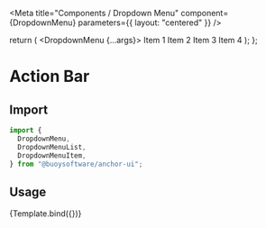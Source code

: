 
<Meta
  title="Components / Dropdown Menu"
  component={DropdownMenu}
  parameters={{ layout: "centered" }}
/>

  return (
    <DropdownMenu {...args}>
      <DropdownMenuList>
        <DropdownMenuItem>Item 1</DropdownMenuItem>
        <DropdownMenuItem>Item 2</DropdownMenuItem>
        <DropdownMenuItem>Item 3</DropdownMenuItem>
        <DropdownMenuItem>Item 4</DropdownMenuItem>
      </DropdownMenuList>
    </DropdownMenu>
  );
};

# Action Bar

## Import

```javascript
import {
  DropdownMenu,
  DropdownMenuList,
  DropdownMenuItem,
} from "@buoysoftware/anchor-ui";
```

## Usage

<Canvas>
  <Story
    name="Dropdown Menu"
    args={{ label: "Actions" }}
  >
    {Template.bind({})}
  </Story>
</Canvas>
